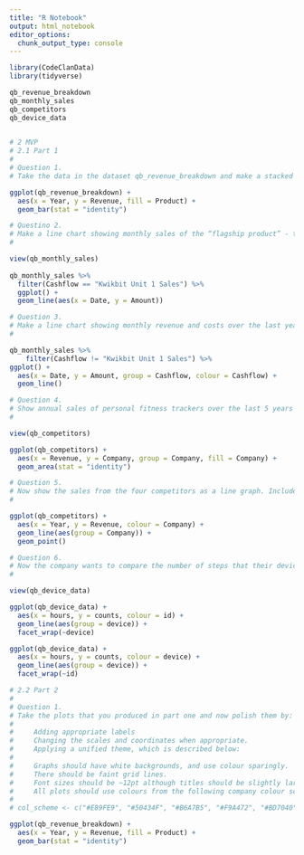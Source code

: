 ```yaml
---
title: "R Notebook"
output: html_notebook
editor_options: 
  chunk_output_type: console
---
```


```r
library(CodeClanData)
library(tidyverse)
```

```r

qb_revenue_breakdown
qb_monthly_sales
qb_competitors
qb_device_data
    
```

```r
# 2 MVP
# 2.1 Part 1
# 
# Question 1.
# Take the data in the dataset qb_revenue_breakdown and make a stacked bar chart showing the sources of revenue across the two years in the dataset.

ggplot(qb_revenue_breakdown) +
  aes(x = Year, y = Revenue, fill = Product) +
  geom_bar(stat = "identity")

```


```r
# Questino 2.
# Make a line chart showing monthly sales of the “flagship product” - the ‘KwikBit Unit 1’ - over the last year. This data is inside qb_monthly_sales, but you will need to use filter() or subset() (base R).
#

view(qb_monthly_sales)
  
qb_monthly_sales %>% 
  filter(Cashflow == "Kwikbit Unit 1 Sales") %>% 
  ggplot() +
  geom_line(aes(x = Date, y = Amount))

```


```r
# Question 3.
# Make a line chart showing monthly revenue and costs over the last year. This data is also in qb_monthly_sales.
#

qb_monthly_sales %>% 
    filter(Cashflow != "Kwikbit Unit 1 Sales") %>% 
ggplot() +
  aes(x = Date, y = Amount, group = Cashflow, colour = Cashflow) +
  geom_line()

```


```r
# Question 4.
# Show annual sales of personal fitness trackers over the last 5 years broken down by company as a ribbon plot (use geom_area). This data is in qb_competitors.
#

view(qb_competitors)

ggplot(qb_competitors) +
  aes(x = Revenue, y = Company, group = Company, fill = Company) +
  geom_area(stat = "identity")

```


```r
# Question 5.
# Now show the sales from the four competitors as a line graph. Include an extra layer that shows the data points used to make the lines.
#

ggplot(qb_competitors) +
  aes(x = Year, y = Revenue, colour = Company) +
  geom_line(aes(group = Company)) +
  geom_point()

```


```r
# Question 6.
# Now the company wants to compare the number of steps that their device counts vs. their competitors. Make a line graph of the number of steps throughout time, and use faceting to compare between companies and people. The data for this is in qb_device_data. 
#

view(qb_device_data)

ggplot(qb_device_data) +
  aes(x = hours, y = counts, colour = id) +
  geom_line(aes(group = device)) +
  facet_wrap(~device)

ggplot(qb_device_data) +
  aes(x = hours, y = counts, colour = device) +
  geom_line(aes(group = device)) +
  facet_wrap(~id)
```

```r
# 2.2 Part 2
# 
# Question 1.
# Take the plots that you produced in part one and now polish them by:
# 
#     Adding appropriate labels
#     Changing the scales and coordinates when appropriate.
#     Applying a unified theme, which is described below:
# 
#     Graphs should have white backgrounds, and use colour sparingly.
#     There should be faint grid lines.
#     Font sizes should be ~12pt although titles should be slightly larger and axis labels can be slightly smaller.
#     All plots should use colours from the following company colour scheme.
# 
# col_scheme <- c("#E89FE9", "#50434F", "#B6A7B5", "#F9A472", "#BD7040")

ggplot(qb_revenue_breakdown) +
  aes(x = Year, y = Revenue, fill = Product) +
  geom_bar(stat = "identity")

```

